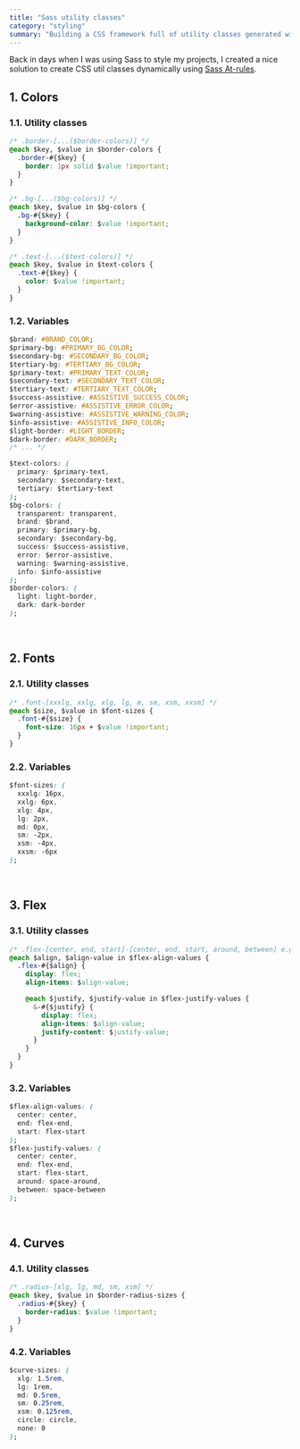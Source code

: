 ```yaml
---
title: "Sass utility classes"
category: "styling"
summary: "Building a CSS framework full of utility classes generated with Sass."
---
```


Back in days when I was using Sass to style my projects, I created a nice solution to create CSS util classes dynamically using [Sass At-rules](https://Sass-lang.com/documentation/at-rules).

## 1. Colors

### 1.1. Utility classes

```css
/* .border-[...($border-colors)] */
@each $key, $value in $border-colors {
  .border-#{$key} {
    border: 1px solid $value !important;
  }
}

/* .bg-[...($bg-colors)] */
@each $key, $value in $bg-colors {
  .bg-#{$key} {
    background-color: $value !important;
  }
}

/* .text-[...($text-colors)] */
@each $key, $value in $text-colors {
  .text-#{$key} {
    color: $value !important;
  }
}
```

### 1.2. Variables

```css
$brand: #BRAND_COLOR;
$primary-bg: #PRIMARY_BG_COLOR;
$secondary-bg: #SECONDARY_BG_COLOR;
$tertiary-bg: #TERTIARY_BG_COLOR;
$primary-text: #PRIMARY_TEXT_COLOR;
$secondary-text: #SECONDARY_TEXT_COLOR;
$tertiary-text: #TERTIARY_TEXT_COLOR;
$success-assistive: #ASSISTIVE_SUCCESS_COLOR;
$error-assistive: #ASSISTIVE_ERROR_COLOR;
$warning-assistive: #ASSISTIVE_WARNING_COLOR;
$info-assistive: #ASSISTIVE_INFO_COLOR;
$light-border: #LIGHT_BORDER;
$dark-border: #DARK_BORDER;
/* ... */

$text-colors: (
  primary: $primary-text,
  secondary: $secondary-text,
  tertiary: $tertiary-text
);
$bg-colors: (
  transparent: transparent,
  brand: $brand,
  primary: $primary-bg,
  secondary: $secondary-bg,
  success: $success-assistive,
  error: $error-assistive,
  warning: $warning-assistive,
  info: $info-assistive
);
$border-colors: (
  light: light-border,
  dark: dark-border
);
```

<br />

## 2. Fonts

### 2.1. Utility classes

```css
/* .font-[xxxlg, xxlg, xlg, lg, m, sm, xsm, xxsm] */
@each $size, $value in $font-sizes {
  .font-#{$size} {
    font-size: 16px + $value !important;
  }
}
```

### 2.2. Variables

```css
$font-sizes: (
  xxxlg: 16px,
  xxlg: 6px,
  xlg: 4px,
  lg: 2px,
  md: 0px,
  sm: -2px,
  xsm: -4px,
  xxsm: -6px
);
```

<br />

## 3. Flex

### 3.1. Utility classes

```css
/* .flex-[center, end, start]-[center, end, start, around, between] e.g. "flex-center-around" */
@each $align, $align-value in $flex-align-values {
  .flex-#{$align} {
    display: flex;
    align-items: $align-value;

    @each $justify, $justify-value in $flex-justify-values {
      &-#{$justify} {
        display: flex;
        align-items: $align-value;
        justify-content: $justify-value;
      }
    }
  }
}
```

### 3.2. Variables

```css
$flex-align-values: (
  center: center,
  end: flex-end,
  start: flex-start
);
$flex-justify-values: (
  center: center,
  end: flex-end,
  start: flex-start,
  around: space-around,
  between: space-between
);
```

<br />

## 4. Curves

### 4.1. Utility classes

```css
/* .radius-[xlg, lg, md, sm, xsm] */
@each $key, $value in $border-radius-sizes {
  .radius-#{$key} {
    border-radius: $value !important;
  }
}
```

### 4.2. Variables

```css
$curve-sizes: (
  xlg: 1.5rem,
  lg: 1rem,
  md: 0.5rem,
  sm: 0.25rem,
  xsm: 0.125rem,
  circle: circle,
  none: 0
);
```
